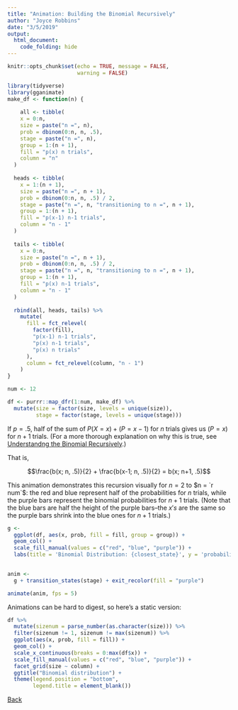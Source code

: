 ```yaml
---
title: "Animation: Building the Binomial Recursively"
author: "Joyce Robbins"
date: "3/5/2019"
output: 
  html_document:
    code_folding: hide
---
```


```r
knitr::opts_chunk$set(echo = TRUE, message = FALSE,
                      warning = FALSE)
```

```r
library(tidyverse)
library(gganimate)
make_df <- function(n) {
  
    all <- tibble(
    x = 0:n,
    size = paste("n =", n),
    prob = dbinom(0:n, n, .5),
    stage = paste("n =", n),
    group = 1:(n + 1),
    fill = "p(x) n trials",
    column = "n"
  )
  
  heads <- tibble(
    x = 1:(n + 1),
    size = paste("n =", n + 1),
    prob = dbinom(0:n, n, .5) / 2,
    stage = paste("n =", n, "transitioning to n =", n + 1),
    group = 1:(n + 1),
    fill = "p(x-1) n-1 trials",
    column = "n - 1"
  )
  
  tails <- tibble(
    x = 0:n,
    size = paste("n =", n + 1),
    prob = dbinom(0:n, n, .5) / 2,
    stage = paste("n =", n, "transitioning to n =", n + 1),
    group = 1:(n + 1),
    fill = "p(x) n-1 trials",
    column = "n - 1"
  )
  
  rbind(all, heads, tails) %>%
    mutate(
      fill = fct_relevel(
        factor(fill),
        "p(x-1) n-1 trials",
        "p(x) n-1 trials",
        "p(x) n trials"
      ),
      column = fct_relevel(column, "n - 1")
    )
}

num <- 12

df <- purrr::map_dfr(1:num, make_df) %>% 
  mutate(size = factor(size, levels = unique(size)),
         stage = factor(stage, levels = unique(stage)))
```


If $p=.5$, half of the sum of $P(X=x) + (P = x-1)$ for $n$ trials gives us $(P = x)$ for $n+1$ trials. (For a more thorough explanation on why this is true, see [Understandng the Binomial Recursively](https://jtr13.github.io/website/Binomial.html).)

That is,

$$\frac{b(x; n, .5)}{2} + \frac{b(x-1; n, .5)}{2} = b(x; n+1, .5)$$

This animation demonstrates this recursion visually for $n = 2$ to $n = `r num`$: the red and blue represent half of the probabilities for $n$ trials, while the purple bars represent the binomial probabilities for $n+1$ trials. (Note that the blue bars are half the height of the purple bars--the $x's$ are the same so the purple bars shrink into the blue ones for $n+1$ trials.)


```r
g <-
  ggplot(df, aes(x, prob, fill = fill, group = group)) +
  geom_col() + 
  scale_fill_manual(values = c("red", "blue", "purple")) +
  labs(title = 'Binomial Distribution: {closest_state}', y = 'probability') + theme(legend.position = "bottom", 
                                                                                    legend.title = element_blank())

anim <- 
  g + transition_states(stage) + exit_recolor(fill = "purple")

animate(anim, fps = 5)

```

Animations can be hard to digest, so here's a static version:


```r
df %>% 
  mutate(sizenum = parse_number(as.character(size))) %>% 
  filter(sizenum != 1, sizenum != max(sizenum)) %>% 
  ggplot(aes(x, prob, fill = fill)) +
  geom_col() +
  scale_x_continuous(breaks = 0:max(df$x)) +
  scale_fill_manual(values = c("red", "blue", "purple")) +
  facet_grid(size ~ column) + 
  ggtitle("Binomial distribution") +
  theme(legend.position = "bottom", 
        legend.title = element_blank())
```

[Back](https://jtr13.github.io/website/)
